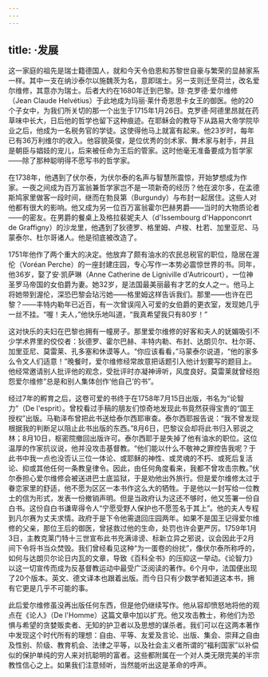 ```yaml
---
---
---
```

title: ·发展
---




这一家庭的祖先是瑞士籍德国人，就和今天令伯恩和苏黎世自豪与繁荣的显赫家系一样。其中一支在纳沙泰尔以施魏茨为名，意即瑞士。另一支则迁至荷兰，改名爱尔维修，其意亦为瑞士。后者大约在1680年迁到巴黎。琼·克罗德·爱尔维修（Jean Claude Helvétius）于此地成为玛丽·莱什奇恩思卡女王的御医。他的20个子女中，为我们所关切的那一个出生于1715年1月26日。克罗德·阿德里昂就在药草味中长大，日后他的哲学也留下这种痕迹。在耶稣会的教导下从路易大帝学院毕业之后，他成为一名税务官的学徒。这使得他马上就富有起来。他23岁时，每年已有36万利维尔的收入。他容貌英俊，是位优秀的剑术家、舞术家与射手，并且是朝臣与娼妓的宠儿，后来被任命为王后的管家。这时他毫无准备要成为哲学家——除了那种聪明得不愿写书的哲学家。

在1738年，他遇到了伏尔泰，为伏尔泰的名声与智慧所震惊，开始梦想成为作家。一夜之间成为百万富翁兼哲学家岂不是一项新奇的经历？他在波尔多，在孟德斯鸠家里做客一段时间，继而在勃艮第（Burgundy）与布封一起居住。这些人对他都有很大的影响。他又成为另一位百万富翁霍尔巴赫男爵——当时的大物质论者——的密友。在男爵的餐桌上及格拉裴妮夫人（d'Issembourg d'Happonconrt de Graffigny）的沙龙里，他遇到了狄德罗、格里姆、卢梭、杜若、加里亚尼、马蒙泰尔、杜尔哥诸人。他是彻底被改造了。

1751年他作了两个重大的决定。他放弃了颇有油水的农民总税官的职位，隐居在渥伦（Voréan Perche）的一座封建庄园，专心写作一本势必震惊世界的书。同年，他36岁，娶了安·凯萨琳（Anne Catherine de Ligniville d'Autricourt），一位神圣罗马帝国的女伯爵为妻。她32岁，是法国最美丽最有才艺的女人之一。他马上将她带到渥伦，深恐巴黎会玷污她——格里姆这样告诉我们。那里——也许在巴黎？——丰特内勒年已近百，有一次曾误闯入可爱的女伯爵的更衣室，发现她几乎一丝不挂。“喔！夫人，”他快乐地叫道，“我真希望我只有80岁！”

这对快乐的夫妇在巴黎也拥有一幢房子。那里爱尔维修的好客和夫人的妩媚吸引不少学术界里的佼佼者：狄德罗、霍尔巴赫、丰特内勒、布封、达朗贝尔、杜尔哥、加里亚尼、莫雷莱、孔多塞和休谟等人。“你应该看看，”马蒙泰尔说道，“他的家多么令文人们适意！”晚餐时，爱尔维修经常故意把话题引入他计划要写的题目上。他经常邀请别人批评他的观念，受批评时亦凝神谛听，风度良好。莫雷莱就曾经抱怨爱尔维修“总是和别人集体创作‘他自己’的书”。

经过7年的孵育之后，这卷可爱的书终于在1758年7月15日出版，书名为“论智力”（De l'esprit）。曾校看过手稿的朋友们惊奇地发现此书竟然获得宝贵的“国王授权”出版。马勒泽布曾把此书送给泰尔西耶审查。泰尔西耶报告说：“我不曾发现根据我的判断足以阻止此书出版的东西。”8月6日，巴黎议会却将此书归入邪说之林；8月10日，枢密院撤回出版许可。泰尔西耶于是失掉了他有油水的职位。这位温厚的作家抗议说，他并没攻击基督教。“他们能以什么不敬神之罪控告我呢？于此书中我一点也没否认三位一体论、或耶稣的神性、或灵魂的不朽、或死后复活论、抑或其他任何一条教皇律令。因此，由任何角度看来，我都不曾攻击宗教。”伏尔泰担心爱尔维修会被送进巴士底监狱，于是劝他出外旅行。但是爱尔维修太过于眷恋家里的舒适，他不愿为区区一本书作这么大的牺牲。于是他以一封写给一位教士的信为形式，发表一份撤销声明。但是当政府认为这还不够时，他又签署一份自白书。这份自白书谦卑得令人“宁愿受野人保护也不愿签名于其上”。他的夫人专程到凡尔赛为丈夫求情。政府于是下令他需退回庄园两年。如果不是国王记得爱尔维修的父亲，那位王后的御医，曾拯救过他的生命，处罚也许会更严厉。1759年1月3日，主教克莱门特十三世宣布此书充满诽谤、标新立异之邪说，议会因此于2月间下令将书当众焚毁。我们曾经看见这种“为一蛋卷的纷扰”，像伏尔泰所称呼的，如何与达朗贝尔论日内瓦的文章，导致《百科全书》的压抑这一举动。《论智力》以这一切宣传而成为反基督教运动中最受广泛阅读的著作。6个月中，法国便出现了20个版本。英文、德文译本也跟着出版。而今日只有少数学者知道这本书，拥有它更是几乎不可能的事。

此后爱尔维修虽没再出版任何东西，但是他仍继续写作。他从容却愤怒地将他的观点在《论人》（De l'Homme）这篇文章中加以扩充。他又攻击教士，称他们为恐惧与希望的贪婪贩卖者、无知的护卫者以及思想的谋杀者。我们可以在这两本著作中发现这个时代所有的理想：自由、平等、友爱及言论、出版、集会、崇拜之自由及性别、阶级、教育机会、法律之平等，以及社会主义者所谓的“福利国家”以补偿似的保护单纯的穷人来对抗聪明的富者。这些都附属在一个对人类无限完美的半宗教性信心之上。如果我们注意倾听，当然能听出这是革命的呼声。
